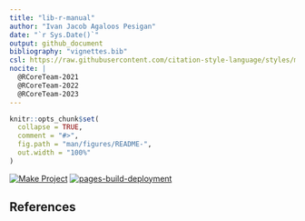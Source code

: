 ```yaml
---
title: "lib-r-manual"
author: "Ivan Jacob Agaloos Pesigan"
date: "`r Sys.Date()`"
output: github_document
bibliography: "vignettes.bib"
csl: https://raw.githubusercontent.com/citation-style-language/styles/master/apa.csl
nocite: |
  @RCoreTeam-2021
  @RCoreTeam-2022
  @RCoreTeam-2023
---
```


<!-- README.md is generated from .setup/readme/README.Rmd. Please edit that file -->

```r
knitr::opts_chunk$set(
  collapse = TRUE,
  comment = "#>",
  fig.path = "man/figures/README-",
  out.width = "100%"
)
```

<!-- badges: start -->
[![Make Project](https://github.com/ijapesigan/lib-r-manual/actions/workflows/make.yml/badge.svg)](https://github.com/ijapesigan/lib-r-manual/actions/workflows/make.yml)
[![pages-build-deployment](https://github.com/ijapesigan/lib-r-manual/actions/workflows/pages/pages-build-deployment/badge.svg)](https://github.com/ijapesigan/lib-r-manual/actions/workflows/pages/pages-build-deployment)
<!-- badges: end -->

## References
